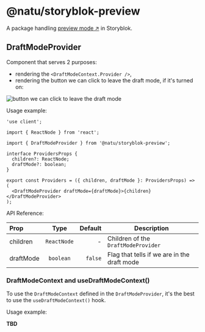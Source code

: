 # @natu/storyblok-preview

A package handling [preview mode ↗](https://www.storyblok.com/tp/create-a-preview-environment-for-your-next-js-website) in Storyblok.

## DraftModeProvider

Component that serves 2 purposes:

- rendering the `<DraftModeContext.Provider />`,
- rendering the button we can click to leave the draft mode, if it's turned on:

![button we can click to leave the draft mode](https://a.storyblok.com/f/218794/2414x632/c583db15c5/screenshot-2024-02-12-at-16-52-02.png)

Usage example:

```tsx filename="Providers.tsx" /DraftModeProvider/ {5,13}
'use client';

import { ReactNode } from 'react';

import { DraftModeProvider } from '@natu/storyblok-preview';

interface ProvidersProps {
  children?: ReactNode;
  draftMode?: boolean;
}

export const Providers = ({ children, draftMode }: ProvidersProps) => (
  <DraftModeProvider draftMode={draftMode}>{children}</DraftModeProvider>
);
```

API Reference:

| Prop      |    Type     | Default | Description                                 |
| :-------- | :---------: | ------: | ------------------------------------------- |
| children  | `ReactNode` |       - | Children of the `DraftModeProvider`         |
| draftMode |  `boolean`  | `false` | Flag that tells if we are in the draft mode |

### DraftModeContext and useDraftModeContext()

To use the `DraftModeContext` defined in the `DraftModeProvider`, it's the best to use the `useDraftModeContext()` hook.

Usage example:

**TBD**
